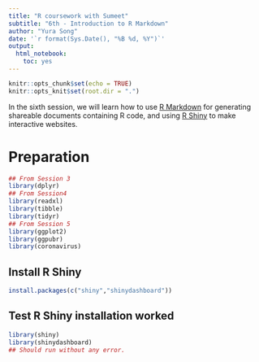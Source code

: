 ```yaml
---
title: "R coursework with Sumeet"
subtitle: "6th - Introduction to R Markdown"
author: "Yura Song"
date: '`r format(Sys.Date(), "%B %d, %Y")`'
output:
  html_notebook:
    toc: yes
---
```


```r
knitr::opts_chunk$set(echo = TRUE)
knitr::opts_knit$set(root.dir = ".")
```

In the sixth session, we will learn how to use [R Markdown](https://rmarkdown.rstudio.com/) for generating shareable documents containing R code, and using [R Shiny](https://shiny.rstudio.com/) to make interactive websites.

# Preparation

```r
## From Session 3
library(dplyr)
## From Session4
library(readxl)
library(tibble)
library(tidyr)
## From Session 5
library(ggplot2)
library(ggpubr)
library(coronavirus)
```

## Install R Shiny

```r
install.packages(c("shiny","shinydashboard"))
```

## Test R Shiny installation worked
```r
library(shiny)
library(shinydashboard)
## Should run without any error. 
```

